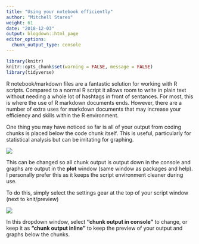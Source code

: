 ```yaml
---
title: "Using your notebook efficiently"
author: "Mitchell Stares"
weight: 61
date: "2018-12-03"
output: blogdown::html_page
editor_options:
  chunk_output_type: console
---
```

```r
library(knitr)
knitr::opts_chunk$set(warning = FALSE, message = FALSE)
library(tidyverse)
```

R notebook/markdown files are a fantastic solution for working with R scripts. Compared to a normal R script it allows room to write in plain text without needing a whole lot of hashtags in front of sentances. For most, this is where the use of R markdown documents ends. However, there are a number of extra uses for markdown documents that may increase your efficiency and skills within the R environment.  

One thing you may have noticed so far is all of your output from coding chunks is placed below the code chunk itself. This is useful, particularly for statistical analysis but can be irritating for graphing. 

![](images/graphchunk.png?width=30pc)

This can be changed so all chunk output is output down in the console and graphs are output in the **plot** window (same window as packages and help). I personally prefer this as it keeps the script environment cleaner during use.  

To do this, simply select the settings gear at the top of your script window (next to knit/preview)  


![](images/settings.png?width=30pc)


In this dropdown window, select **"chunk output in console"** to change, or keep it as **"chunk output inline"** to keep the preview of your output and graphs below the chunks. 